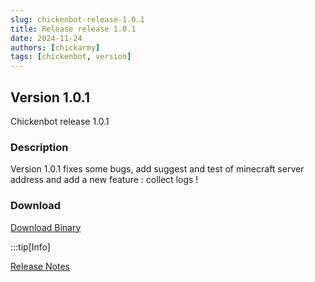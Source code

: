 ---
slug: chickenbot-release-1.0.1
title: Release release 1.0.1
date: 2024-11-24
authors: [chickarmy]
tags: [chickenbot, version]
---

## Version 1.0.1

Chickenbot release 1.0.1

<!-- truncate -->

### Description
Version 1.0.1 fixes some bugs, add suggest and test of minecraft server address
and add a new feature : collect logs !


### Download
[Download Binary](https://github.com/chickarmy/chickenbot-web/releases/download/1.0.1/chicken-bot.exe)

:::tip[Info]

[Release Notes](https://github.com/chickarmy/chickenbot-web/releases/tag/v1.0.1)
